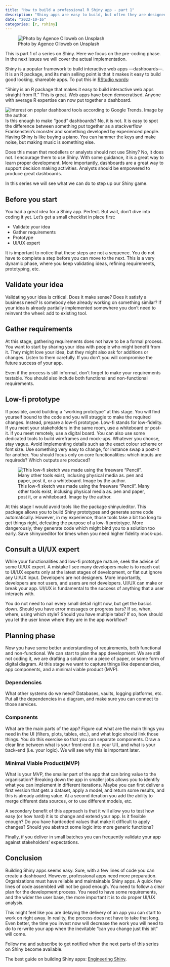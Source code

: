 ```yaml
---
title: "How to build a professional R Shiny app - part 1"
description: "Shiny apps are easy to build, but often they are designed and implemented poorly. Keep reading to learn how to make professional-grade Shiny apps."
date: "2022-10-16"
categories: [r, rshiny]
---
```

![Photo by Agence Olloweb on Unsplash](img/cover.jpg)

This is part 1 of a series on Shiny. Here we focus on the pre-coding phase. In the next issues we will cover the actual implementation.

Shiny is a popular framework to build interactive web apps ---dashboards---. It is an R package, and its main selling point is that it makes it easy to build good looking, shareable apps. To put this in [RStudio words](https://shiny.posit.co):

“Shiny is an R package that makes it easy to build interactive web apps straight from R.”
This is great. Web apps have been democratised. Anyone with average R expertise can now put together a dashboard.

![Interest on poplar dashboard tools according to Google Trends. Image by the author.](img/interest.png)
Is this enough to make “good” dashboards? No, it is not. It is easy to spot the difference between something put together as a stackverflow Frankenstein’s monster and something developed by experienced people. Having Shiny is like buying a piano. You can hammer the keys and make noise, but making music is something else.

Does this mean that modellers or analysts should not use Shiny? No, it does not. I encourage them to use Shiny. With some guidance, it is a great way to learn proper development. More importantly, dashboards are a great way to support decision making activities. Analysts should be empowered to produce great dashboards.

In this series we will see what we can do to step up our Shiny game.

## Before you start

You had a great idea for a Shiny app. Perfect. But wait, don’t dive into coding it yet. Let’s get a small checklist in place first:

* Validate your idea
* Gather requirements
* Prototype
* UI/UX expert

It is important to notice that these steps are not a sequence. You do not have to complete a step before you can move to the next. This is a very dynamic phase, where you keep validating ideas, refining requirements, prototyping, etc.

## Validate your idea

Validating your idea is critical. Does it make sense? Does it satisfy a business need? Is somebody else already working on something similar? If your idea is already partially implemented somewhere you don’t need to reinvent the wheel: add to existing tool.

## Gather requirements

At this stage, gathering requirements does not have to be a formal process. You want to start by sharing your idea with people who might benefit from it. They might love your idea, but they might also ask for additions or changes. Listen to them carefully. If you don’t you will compromise the future success of your app.

Even if the process is still informal, don’t forget to make your requirements testable. You should also include both functional and non-functional requirements.

## Low-fi prototype

If possible, avoid building a “working prototype” at this stage. You will find yourself bound to the code and you will struggle to make the required changes. Instead, prepare a low-fi prototype. Low-fi stands for low-fidelity. If you meet your stakeholders in the same room, use a whiteboard or post-it. If you meet remotely, use a digital board. You can also use some dedicated tools to build wireframes and mock-ups. Whatever you choose, stay vague. Avoid implementing details such as the exact colour scheme or font size. Use something very easy to change, for instance swap a post-it for another. You should focus only on core functionalities: which inputs are requireds? Which outputs are produced?

![This low-fi sketch was made using the freeware “Pencil”. Many other tools exist, inclusing physical media as. pen and paper, post it, or a whiteboard. Image by the author.](img/kmeans.png)

At this stage I would avoid tools like the package shinyuieditor. This package allows you to build Shiny prototypes and generate some code automatically. However, in my experience, those tools take a bit too long to get things right, defeating the purpose of a low-fi prototype. More dangerously, they generate code which might bind you to a solution too early. Save shinyuieditor for times when you need higher fidelity mock-ups.

## Consult a UI/UX expert

While your functionalities and low-fi prototype mature, seek the advice of some UI/UX expert. A mistake I see many developers make is to reach out to UI/UX experts only at the latest stages of development, or flat out ignore any UI/UX input. Developers are not designers. More importantly, developers are not users, and users are not developers. UI/UX can make or break your app. UI/UX is fundamental to the success of anything that a user interacts with.

You do not need to nail every small detail right now, but get the basics down. Should you have error messages or progress bars? If so, when, where, using which style? Should you have multiple tabs? If so, how should you let the user know where they are in the app workflow?

## Planning phase

Now you have some better understanding of requirements, both functional and non-functional. We can start to plan the app development. We are still not coding it, we are drafting a solution on a piece of paper, or some form of digital diagram. At this stage we want to capture things like dependencies, app components, and a minimal viable product (MVP).

### Dependencies

What other systems do we need? Databases, vaults, logging platforms, etc. Put all the dependencies in a diagram, and make sure you can connect to those services.

### Components

What are the main parts of the app? Figure out what are the main things you need in the UI (filters, plots, tables, etc.), and what logic should link those things. You do this exercise so that you can separate components. Draw a clear line between what is your front-end (i.e. your UI), and what is your back-end (i.e. your logic). We will see why this is important later.

### Minimal Viable Product(MVP)

What is your MVP, the smaller part of the app that can bring value to the organisation? Breaking down the app in smaller jobs allows you to identify what you can implement in different iterations. Maybe you can first deliver a first version that gets a dataset, apply a model, and return some results, and this is already adding value. At a second iteration you add the ability to merge different data sources, or to use different models, etc.

A secondary benefit of this approach is that it will allow you to test how easy (or how hard) it is to change and extend your app. Is it flexible enough? Do you have hardcoded values that make it difficult to apply changes? Should you abstract some logic into more generic functions?

Finally, if you deliver in small batches you can frequently validate your app against stakeholders’ expectations.

## Conclusion

Building Shiny apps seems easy. Sure, with a few lines of code you can create a dashboard. However, professional apps need more preparation. Organizations must have reliable and maintainable Shiny apps. A quick few lines of code assembled will not be good enough. You need to follow a clear plan for the development process. You need to have some requirements, and the wider the user base, the more important it is to do proper UI/UX analysis.

This might feel like you are delaying the delivery of an app you can start to work on right away. In reality, the process does not have to take that long. Even better, the time you invest now will decrease the work you will need to do to re-write your app when the inevitable “can you change just this bit” will come.

Follow me and subscribe to get notified when the next parts of this series on Shiny become available.

The best guide on building Shiny apps: [Engineering Shiny](https://engineering-shiny.org/).
